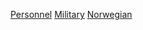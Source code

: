 {{Commonscat|Military people of Norway}}

[[Category:挪威军事|Personnel]]
[[Category:各职业挪威人|Military]]
[[Category:各国军事人物|Norwegian]]
